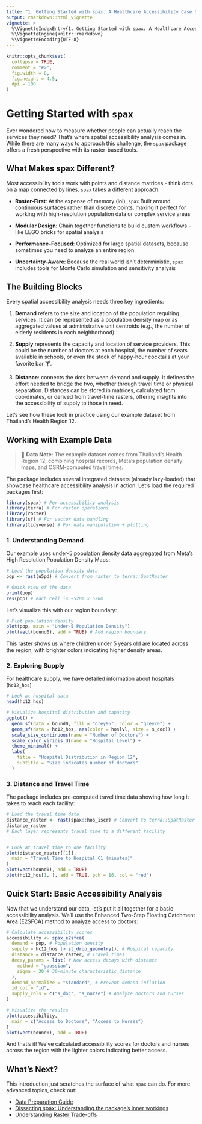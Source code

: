 ```yaml
---
title: "1. Getting Started with spax: A Healthcare Accessibility Case Study"
output: rmarkdown::html_vignette
vignette: >
  %\VignetteIndexEntry{1. Getting Started with spax: A Healthcare Accessibility Case Study}
  %\VignetteEngine{knitr::rmarkdown}
  %\VignetteEncoding{UTF-8}
---
```


```r
knitr::opts_chunk$set(
  collapse = TRUE,
  comment = "#>",
  fig.width = 8,
  fig.height = 4.5,
  dpi = 100
)
```

# Getting Started with `spax`

Ever wondered how to measure whether people can actually reach the services they need? That's where spatial accessibility analysis comes in. While there are many ways to approach this challenge, the `spax` package offers a fresh perspective with its raster-based tools.

## What Makes spax Different?

Most accessibility tools work with points and distance matrices - think dots on a map connected by lines. `spax` takes a different approach:

-   **Raster-First**: At the expense of memory (lol), `spax` Built around continuous surfaces rather than discrete points, making it perfect for working with high-resolution population data or complex service areas

-   **Modular Design**: Chain together functions to build custom workflows - like LEGO bricks for spatial analysis

-   **Performance-Focused**: Optimized for large spatial datasets, because sometimes you need to analyze an entire region

-   **Uncertainty-Aware**: Because the real world isn't deterministic, `spax` includes tools for Monte Carlo simulation and sensitivity analysis

## The Building Blocks

Every spatial accessibility analysis needs three key ingredients:

1.  **Demand** refers to the size and location of the population requiring services. It can be represented as a population density map or as aggregated values at administrative unit centroids (e.g., the number of elderly residents in each neighborhood).

2.  **Supply** represents the capacity and location of service providers. This could be the number of doctors at each hospital, the number of seats available in schools, or even the stock of happy-hour cocktails at your favorite bar 🍸.

3.  **Distance**: connects the dots between demand and supply. It defines the effort needed to bridge the two, whether through travel time or physical separation. Distances can be stored in matrices, calculated from coordinates, or derived from travel-time rasters, offering insights into the accessibility of supply to those in need.

Let's see how these look in practice using our example dataset from Thailand's Health Region 12.

## Working with Example Data

> 📝 **Data Note**: The example dataset comes from Thailand's Health Region 12, combining hospital records, Meta's population density maps, and OSRM-computed travel times.

The package includes several integrated datasets (already lazy-loaded) that showcase healthcare accessibility analysis in action. Let's load the required packages first:

```r
library(spax) # For accessibility analysis
library(terra) # For raster operations
library(raster)
library(sf) # For vector data handling
library(tidyverse) # For data manipulation + plotting
```

### 1. Understanding Demand

Our example uses under-5 population density data aggregated from Meta's High Resolution Population Density Maps:

```r
# Load the population density data
pop <- rast(u5pd) # Convert from raster to terra::SpatRaster

# Quick view of the data
print(pop)
res(pop) # each cell is ~520m x 520m
```

Let's visualize this with our region boundary:

```r
# Plot population density
plot(pop, main = "Under-5 Population Density")
plot(vect(bound0), add = TRUE) # Add region boundary
```

This raster shows us where children under 5 years old are located across the region, with brighter colors indicating higher density areas.

### 2. Exploring Supply

For healthcare supply, we have detailed information about hospitals (`hc12_hos`)

```r
# Look at hospital data
head(hc12_hos)

# Visualize hospital distribution and capacity
ggplot() +
  geom_sf(data = bound0, fill = "grey95", color = "grey70") +
  geom_sf(data = hc12_hos, aes(color = hoslvl, size = s_doc)) +
  scale_size_continuous(name = "Number of Doctors") +
  scale_color_viridis_d(name = "Hospital Level") +
  theme_minimal() +
  labs(
    title = "Hospital Distribution in Region 12",
    subtitle = "Size indicates number of doctors"
  )
```

### 3. Distance and Travel Time

The package includes pre-computed travel time data showing how long it takes to reach each facility:

```r
# Load the travel time data
distance_raster <- rast(spax::hos_iscr) # Convert to terra::SpatRaster
distance_raster
# Each layer represents travel time to a different facility


# Look at travel time to one facility
plot(distance_raster[[1]],
  main = "Travel Time to Hospital C1 (minutes)"
)
plot(vect(bound0), add = TRUE)
plot(hc12_hos[1, ], add = TRUE, pch = 16, col = "red")
```

## Quick Start: Basic Accessibility Analysis

Now that we understand our data, let's put it all together for a basic accessibility analysis. We'll use the Enhanced Two-Step Floating Catchment Area (E2SFCA) method to analyze access to doctors:

```r
# Calculate accessibility scores
accessibility <- spax_e2sfca(
  demand = pop, # Population density
  supply = hc12_hos |> st_drop_geometry(), # Hospital capacity
  distance = distance_raster, # Travel times
  decay_params = list( # How access decays with distance
    method = "gaussian",
    sigma = 30 # 30-minute characteristic distance
  ),
  demand_normalize = "standard", # Prevent demand inflation
  id_col = "id",
  supply_cols = c("s_doc", "s_nurse") # Analyze doctors and nurses
)
```

```r
# Visualize the results
plot(accessibility,
  main = c("Access to Doctors", "Access to Nurses")
)
plot(vect(bound0), add = TRUE)
```

And that's it! We've calculated accessibility scores for doctors and nurses across the region with the lighter colors indicating better access.

## What's Next?

This introduction just scratches the surface of what `spax` can do. For more advanced topics, check out:

- [Data Preparation Guide](https://songyosr.github.io/spax/articles/spax-102-data-prep.html)
- [Dissecting spax: Understanding the package's inner workings](https://songyosr.github.io/spax/articles/spax-103-dissection.html)
- [Understanding Raster Trade-offs](https://songyosr.github.io/spax/articles/spax-104-raster-tradeoff.html)
